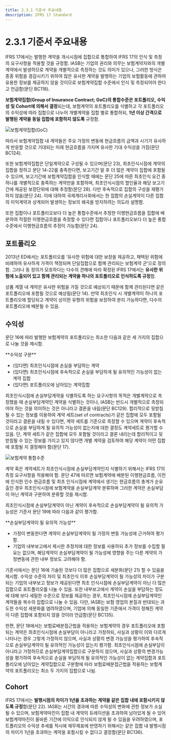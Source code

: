 ```yaml
---
title: 2.3.1 기준서 주요내용  
description: IFRS 17 Standard
---
```



# 2.3.1 기준서 주요내용

IFRS 17에서는 발행한 계약을 개시시점에 집합으로 통합하여 IFRS 17의 인식 및 측정의 요구사항을 적용할 것을 규정함. IASB는 기업의 권리와 의무는 보험계약자와의 개별계약에서 발생하므로 계약을 개별적으로 측정하는 것도 의미가 있으나, 그러한 방식은 종종 위험을 경감시키기 위하여 많은 유사한 계약을 발행하는 기업의 보험활동에 관하여 유용한 정보를 제공하지 않을 것이므로 보험계약집합 수준에서 인식 및 측정되어야 한다고 언급함(문단 BC118). &#x20;

**보험계약집합(Group of Insurance Contract; GoC)의 통합수준은 포트폴리오, 수익성 및 Cohort에 의해서 결정**되는데, 보험계약의 포트폴리오를 식별하고 각 포트폴리오의 수익성에 따라 집합으로 나누어 개별계약을 집합 별로 통합하되, **1년 이상 간격으로 발행된 계약을 동일 집합에 포함하지 않도록** 규정함.&#x20;

![보험계약집합(GoC)](/pic2-3.png)

따라서 보험계약집합 내 계약들은 주요 가정의 변동에 현금흐름의 금액과 시기가 유사하게 반응할 것으로 기대되는 미래 현금흐름을 가지며 유사한 기대 수익성을 가짐(문단 BC124).

또한 보험계약집합은 단일계약으로 구성될 수 있으며(문단 23), 최초인식시점에 계약의 집합을 정하고 문단 14-22를 충족한다면, 보고기간 말 후 더 많은 계약이 집합에 포함될 수 있으며, 보고기간에 보험계약집합을 인식할 때에는 문단 25에 따른 최초인식 요건 중 하나를 개별적으로 충족하는 계약만을 포함하며, 최초인식시점의 할인율과 해당 보고기간에 제공된 보장단위에 대해 추정함(문단 28). 다만 후속적으로 집합의 구성을 재평가하지 않음(문단 24). 이에 대하여 국제계리사회에서는 한 집합의 손실계약이 다른 집합의 이익계약과 상계되어 발생하는 정보의 왜곡을 방지하려는 의도라 설명함.&#x20;

또한 집합이나 포트폴리오보다 더 높은 통합수준에서 추정한 이행현금흐름을 집합에 배분하여 적절한 이행현금흐름을 측정할 수 있다면 집합이나 포트폴리오보다 더 높은 통합수준에서 이행현금흐름의 추정이 가능함(문단 24).&#x20;

## 포트폴리오

2013년 ED에서는 포트폴리오를 ‘유사한 위험에 대한 보장을 제공하고, 채택된 위험에 비례하여 유사하게 가격이 책정되며 단일집합으로 함께 관리되는 보험계약 군’으로 정의함. 그러나 동 정의가 모호하다는 다수의 견해에 따라 확정된 IFRS 17에서는 **유사한 위험에 노출되어 있고 함께 관리되는 계약을 하나의 포트폴리오로 인식하도록 규정**함.&#x20;

상품 계열 내 계약은 유사한 위험을 가질 것으로 예상되기 때문에 함께 관리된다면 같은 포트폴리오에 포함될 것으로 예상됨(문단 14). 만약 최초인식 시 개별계약이 하나의 포트폴리오에 할당되고 계약이 상이한 유형의 위험을 보장하여 분리 가능하다면, 다수의 포트폴리오에 배분될 수 있음.  &#x20;

## 수익성

문단 16에 따라 발행한 보험계약의 포트폴리오는 최소한 다음과 같은 세 가지의 집합으로 나눌 것을 제시함.&#x20;

<Callout type="info" emoji="">
**수익성 구분**

* (있다면) 최초인식시점에 손실을 부담하는 계약
* (있다면) 최초인식시점에 후속적으로 손실을 부담하게 될 유의적인 가능성이 없는 계약 집합&#x20;
* (있다면) 포트폴리오에 남아있는 계약집합
</Callout>

최초인식시점에 손실부담계약을 식별하도록 하는 요구사항의 목적은 개별계약으로 측정했을 때 손실부담계약인 계약을 식별하는 것이나, IASB는 반드시 개별적으로 측정되어야 하는 것을 의미하는 것은 아니라고 결론을 내림(문단 BC129). 합리적으로 뒷받침 될 수 있는 정보를 이용하여 계약 세트(set of contracts)가 같은 집합에 모두 포함될 것이라고 결론을 내릴 수 있다면, 계약 세트를 기준으로 측정할 수 있으며 계약이 후속적으로 손실을 부담하게 될 유의적 가능성이 없는지에 대한 결정도 계약세트로 평가할 수 있음. 단, 계약 세트가 같은 집합에 모두 포함될 것이라고 결론 내리는데 합리적이고 뒷받침될 수 있는 정보를 가지고 있지 않다면 개별 계약을 검토하여 해당 계약이 어떤 집합에 포함될 지 결정해야 함(문단 17).  &#x20;

![보험계약 통합수준](/pic2-4.png)

계약 혹은 계약세트가 최초인식시점에 손실부담계약인지 식별하기 위해서는 IFRS 17의 측정 요구사항을 적용해야 함. 문단 47에 따르면 보험계약에 배분된 이행현금흐름, 이전에 인식한 인수 현금흐름 및 최초 인식시점에 계약에서 생기는 현금흐름의 총계가 순유출인 경우 최초인식시점에 보험계약을 손실부담계약 분류하며 그러한 계약은 손실부담이 아닌 계약과 구분하여 분류할 것을 제시함.  &#x20;

최초인식시점에 손실부담계약이 아닌 계약이 후속적으로 손실부담계약이 될 유의적 가능성은 기준서 문단 19에 따라 다음과 같이 평가함.

<Callout type="info" emoji="">
**손실부담계약이 될 유의적 가능성**

* 가정이 변동한다면 계약이 손실부담계약이 될 가정의 변동 가능성에 근거하여 평가함.&#x20;
* 기업의 내부보고에서 제시한 추정치에 대한 정보를 사용하되 추가 정보를 수집할 필요는 없으며, 해당계약이 손실부담계약이 될 가능성에 영향을 주는 다른 계약의 가정변동에 관한 내부 정보도 고려해야 함.
</Callout>

기준서에서는 문단 16에 기술된 것보다 더 많은 집합으로 세분화(문단 21) 할 수 있음을 제시함. 수익성 수준의 차이 및 최초인식 이후 손실부담계약이 될 가능성의 차이가 구분되는 기업의 내부보고 정보가 제공된다면 최초 인식시점에 손실부담계약이 아닌 더 많은 집합으로 포트폴리오를 나눌 수 있음. 또한 내부보고에서 계약이 손실을 부담하는 정도에 대해 보다 세밀한 수준으로 정보를 제공하는 경우, 최초인식시점에 손실부담계약인 계약들을 복수의 집합으로 나눌 수 있음. 다만, IASB는 보험 영업의 본질과 반대되는 과도한 수익성 세분화를 염려하였으며, 기업에 의해 동일한 기준에서 가격이 정해진 계약이 다른 집합에 포함되지 않을 것이라 언급함(문단 BC135).&#x20;

한편, 문단 18에서는 보험료배분접근법을 적용하는 보험계약의 경우 포트폴리오에 포함되는 계약은 최초인식시점에 손실부담이 아니라고 가정하되, 사실과 상황이 이와 다르게 나타나는 경우 그렇게 가정하지 않으며, 사실과 상황의 변경 가능성을 평가하여 후속적으로 손실부담계약이 될 유의적인 가능성이 없는지 평가함. 최초인식시점에 손실부담이 아니라고 가정하므로 손실부담계약집합으로 구분하지 않으며, 사실과 상황의 변경가능성을 평가하여 후속적으로 손실을 부담하게 될 유의적인 가능성이 없는 계약집합과 포트폴리오에 남아있는 계약집합으로 구분함에 따라 보험료배분접근법을 적용하는 보험계약의 포트폴리오는 최소 두 가지의 집합으로 나뉨.   &#x20;

## Cohort

IFRS 17에서는 **발행시점의 차이가 1년을 초과하는 계약을 같은 집합 내에 포함시키지 않도록 규정**함(문단 22). IASB는 시간의 경과에 따른 수익성의 변화에 관한 정보가 소실될 수 있으며, 보험계약마진이 집합 내 계약의 듀레이션을 초과하여 남아있게 될 수 있어 보험계약마진이 올바른 기간에 이익으로 인식되지 않게 될 수 있음을 우려하였으며, 포트폴리오의 수익성 추세를 적시에 재무제표에 반영하기 위해서는 같은 집합 내 발행시점의 차이가 1년을 초과하는 계약을 포함시킬 수 없다고 결정함(문단 BC136).
